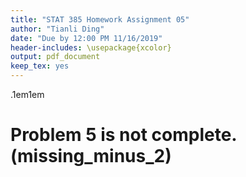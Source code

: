 ```yaml
---
title: "STAT 385 Homework Assignment 05"
author: "Tianli Ding"
date: "Due by 12:00 PM 11/16/2019"
header-includes: \usepackage{xcolor}
output: pdf_document
keep_tex: yes
---
```


\sffamily\fboxrule.1em\fboxsep1em
\fcolorbox{black}{blue!50}{\color{white}
\begin{minipage}[c][19cm][t]{15cm}
\section{Grader Comment}
\subsection{}

Efficiency:
\bigbreak
The code and document is written with lots of logical thought about the tasks with few unnecessary or unnecessarily verbose lines and is written in a least brute force way.
\bigbreak

Correctness:
\bigbreak
The files run with no errors and the coding is written in a most accurate way.
\bigbreak

Documentation:
\bigbreak
The explanations and comments contain reasonable clarity and exhibit mid-tier (to be expected) fundamentals of usefulness, grammar, smoothness, and structure.
\bigbreak

Beauty:
\bigbreak
The document is most visually appealing and has the strongest readability. The coding output and visualizations are very attractive.

\bigbreak
\bigbreak
\bigbreak
\bigbreak
\bigbreak
Please note that the summary above applies to the completed work. If the submission was incomplete, the ultimate mark for the submission will be scaled down proportionally.  
\bigbreak
Please take care to ensure that one's repo includes the image files that are included in one's .Rmd file.  Otherwise, the graded file that is returned to the student may not contain the images.
\bigbreak
You may find that your returned work (.Rmd and .pdf) has had sections removed.  This is only for accelerating the grading process by removing code chunks that are impeding knitting.  If you believe that you were incorrectly penalized for missing work, please do contact the TA and/or professor.
\bigbreak
Please see comments below for specifics.
\end{minipage}}

# Problem 5 is not complete.  (missing_minus_2)
